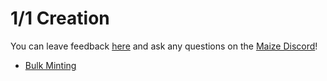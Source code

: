 # 1/1 Creation

You can leave feedback [here](https://forms.office.com/r/98s77PnLPb) and ask any questions on the [Maize Discord](https://discord.gg/gKxvUjRpvw)!

- [Bulk Minting](/docs/tutorials/minting/bulk-minting)